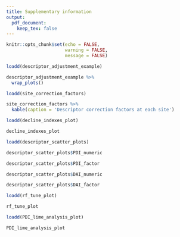 ```yaml
---
title: Supplementary information
output: 
  pdf_document:
    keep_tex: false
---
```


```r
knitr::opts_chunk$set(echo = FALSE,
                      warning = FALSE,
                      message = FALSE)
```

```r
loadd(descriptor_adjustment_example)

descriptor_adjustment_example %>%
  wrap_plots()
```

```r
loadd(site_correction_factors)

site_correction_factors %>%
  kable(caption = 'Descriptor correction factors at each site')
```

```r
loadd(decline_indexes_plot)

decline_indexes_plot
```

```r
loadd(descriptor_scatter_plots)

descriptor_scatter_plots$PDI_numeric
```

```r
descriptor_scatter_plots$PDI_factor
```

```r
descriptor_scatter_plots$DAI_numeric
```

```r
descriptor_scatter_plots$DAI_factor
```

```r
loadd(rf_tune_plot)

rf_tune_plot
```

```r
loadd(PDI_lime_analysis_plot)

PDI_lime_analysis_plot
```


